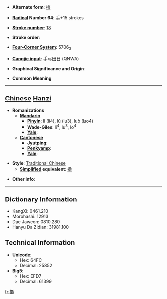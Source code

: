 * '''Alternate form''': [[撸]]

* '''[[Wiktionary:Chinese radical index| Radical]] Number 64''': [[Wiktionary:Chinese radical index 手|手]]+15 strokes

* '''[[Wiktionary:Chinese total strokes index|Stroke number]]''': [[Wiktionary:Chinese total strokes index 18|18]]

* '''Stroke order''': 

* '''[[Wiktionary:Chinese four corner index|Four-Corner System]]''': 5706<sub>3</sub>

* '''[[Wiktionary:Chinese Cangjie index|Cangjie input]]''': 手弓田日 (QNWA)

* '''Graphical Significance and Origin''': 

* '''Common Meaning'''

----

== [[Chinese]] [[Hanzi]] ==

* '''Romanizations'''
** '''[[Mandarin]]'''
*** '''[[Pinyin]]''': lì (li4), lǔ (lu3), luò (luo4)
*** '''[[Wade-Giles]]''': li<sup>4</sup>, lu<sup>3</sup>, lo<sup>4</sup>
*** '''[[Yale]]''': 
** '''[[Cantonese]]'''
*** '''[[Jyutping]]''':
*** '''[[Penkyamp]]''': 
*** '''[[Yale]]''': 

* '''Style''': [[Traditional Chinese]] 
** '''[[Simplified Chinese|Simplified]] equivalent''': [[撸]]

* '''Other info''': 

----

== Dictionary Information ==

* KangXi: 0461.210
* Morohashi: 12913
* Dae Jaweon: 0810.280
* Hanyu Da Zidian: 31981.100

== Technical Information ==

* '''Unicode''':
** Hex: 64FC
** Decimal: 25852
* '''Big5''':
** Hex: EFD7
** Decimal: 61399

[[fr:擼]]